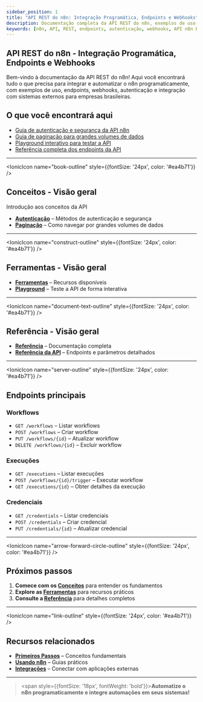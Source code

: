 ---
sidebar_position: 1
title: "API REST do n8n: Integração Programática, Endpoints e Webhooks"
description: Documentação completa da API REST do n8n, exemplos de uso, integração programática, endpoints, webhooks e autenticação para automação empresarial.
keywords: [n8n, API, REST, endpoints, autenticação, webhooks, API n8n Brasil, documentação REST, integração programática, exemplos de uso, integração com sistemas externos]
---


## API REST do n8n - Integração Programática, Endpoints e Webhooks

Bem-vindo à documentação da API REST do n8n! Aqui você encontrará tudo o que precisa para integrar e automatizar o n8n programaticamente, com exemplos de uso, endpoints, webhooks, autenticação e integração com sistemas externos para empresas brasileiras.

## O que você encontrará aqui

- [Guia de autenticação e segurança da API n8n](./conceitos/autenticacao)
- [Guia de paginação para grandes volumes de dados](./conceitos/paginacao)
- [Playground interativo para testar a API](./ferramentas/playground)
- [Referência completa dos endpoints da API](./referencia/referencia-api)

---

<IonicIcon name="book-outline" style={{fontSize: '24px', color: '#ea4b71'}} />

## Conceitos - Visão geral

Introdução aos conceitos da API

- **[Autenticação](./conceitos/autenticacao)** – Métodos de autenticação e segurança
- **[Paginação](./conceitos/paginacao)** – Como navegar por grandes volumes de dados

---

<IonicIcon name="construct-outline" style={{fontSize: '24px', color: '#ea4b71'}} />

## Ferramentas - Visão geral

- **[Ferramentas](./ferramentas/)** – Recursos disponíveis
- **[Playground](./ferramentas/playground)** – Teste a API de forma interativa

---

<IonicIcon name="document-text-outline" style={{fontSize: '24px', color: '#ea4b71'}} />

## Referência - Visão geral

- **[Referência](./referencia/)** – Documentação completa
- **[Referência da API](./referencia/referencia-api)** – Endpoints e parâmetros detalhados

---

<IonicIcon name="server-outline" style={{fontSize: '24px', color: '#ea4b71'}} />

## Endpoints principais

### Workflows

- `GET /workflows` – Listar workflows
- `POST /workflows` – Criar workflow
- `PUT /workflows/{id}` – Atualizar workflow
- `DELETE /workflows/{id}` – Excluir workflow

### Execuções

- `GET /executions` – Listar execuções
- `POST /workflows/{id}/trigger` – Executar workflow
- `GET /executions/{id}` – Obter detalhes da execução

### Credenciais

- `GET /credentials` – Listar credenciais
- `POST /credentials` – Criar credencial
- `PUT /credentials/{id}` – Atualizar credencial

---

<IonicIcon name="arrow-forward-circle-outline" style={{fontSize: '24px', color: '#ea4b71'}} />

## Próximos passos

1. **Comece com os [Conceitos](./conceitos/)** para entender os fundamentos
2. **Explore as [Ferramentas](./ferramentas/)** para recursos práticos
3. **Consulte a [Referência](./referencia/)** para detalhes completos

---

<IonicIcon name="link-outline" style={{fontSize: '24px', color: '#ea4b71'}} />

## Recursos relacionados

- **[Primeiros Passos](../primeiros-passos/guia-instalacao)** – Conceitos fundamentais
- **[Usando n8n](../usando-n8n)** – Guias práticos
- **[Integrações](../integracoes)** – Conectar com aplicações externas

---

> <span style={{fontSize: '18px', fontWeight: 'bold'}}>**Automatize o n8n programaticamente e integre automações em seus sistemas!**</span>
